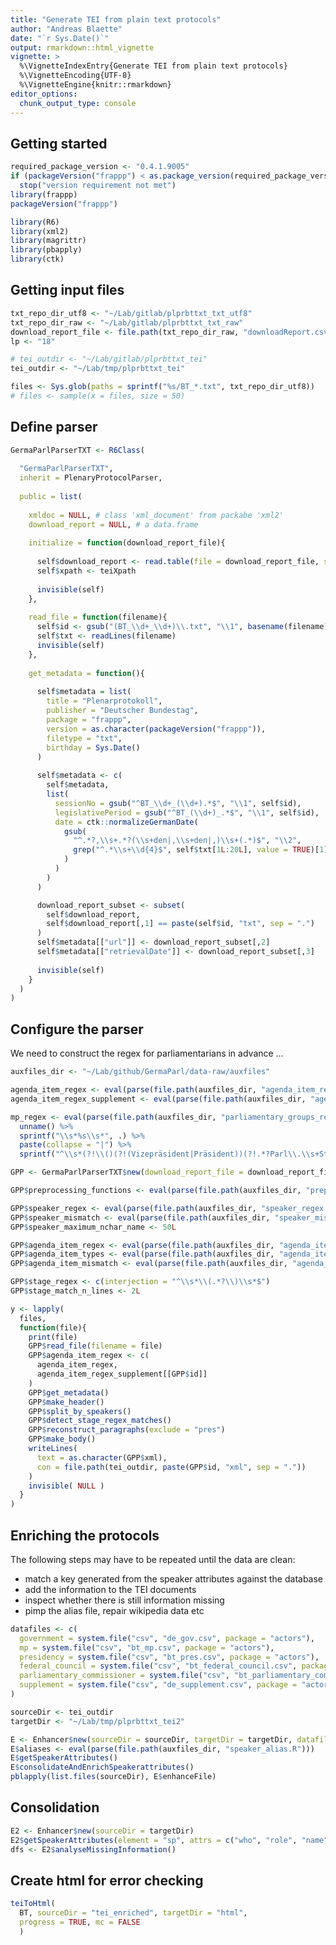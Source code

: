 ```yaml
---
title: "Generate TEI from plain text protocols"
author: "Andreas Blaette"
date: "`r Sys.Date()`"
output: rmarkdown::html_vignette
vignette: >
  %\VignetteIndexEntry{Generate TEI from plain text protocols}
  %\VignetteEncoding{UTF-8}
  %\VignetteEngine{knitr::rmarkdown}
editor_options: 
  chunk_output_type: console
---
```


## Getting started

```r
required_package_version <- "0.4.1.9005"
if (packageVersion("frappp") < as.package_version(required_package_version))
  stop("version requirement not met")
library(frappp)
packageVersion("frappp")
```

```r
library(R6)
library(xml2)
library(magrittr)
library(pbapply)
library(ctk)
```


## Getting input files

```r
txt_repo_dir_utf8 <- "~/Lab/gitlab/plprbttxt_txt_utf8"
txt_repo_dir_raw <- "~/Lab/gitlab/plprbttxt_txt_raw"
download_report_file <- file.path(txt_repo_dir_raw, "downloadReport.csv")
lp <- "18"

# tei_outdir <- "~/Lab/gitlab/plprbttxt_tei"
tei_outdir <- "~/Lab/tmp/plprbttxt_tei"

files <- Sys.glob(paths = sprintf("%s/BT_*.txt", txt_repo_dir_utf8))
# files <- sample(x = files, size = 50)
```


## Define parser

```r
GermaParlParserTXT <- R6Class(
  
  "GermaParlParserTXT",
  inherit = PlenaryProtocolParser,
  
  public = list(
    
    xmldoc = NULL, # class 'xml_document' from packabe 'xml2'
    download_report = NULL, # a data.frame
    
    initialize = function(download_report_file){
      
      self$download_report <- read.table(file = download_report_file, stringsAsFactors = FALSE)
      self$xpath <- teiXpath
      
      invisible(self)
    },
    
    read_file = function(filename){
      self$id <- gsub("(BT_\\d+_\\d+)\\.txt", "\\1", basename(filename))
      self$txt <- readLines(filename)
      invisible(self)
    },
    
    get_metadata = function(){
      
      self$metadata = list(
        title = "Plenarprotokoll",
        publisher = "Deutscher Bundestag",
        package = "frappp",
        version = as.character(packageVersion("frappp")),
        filetype = "txt",
        birthday = Sys.Date()
      )
      
      self$metadata <- c(
        self$metadata,
        list(
          sessionNo = gsub("^BT_\\d+_(\\d+).*$", "\\1", self$id),
          legislativePeriod = gsub("^BT_(\\d+)_.*$", "\\1", self$id),
          date = ctk::normalizeGermanDate(
            gsub(
              "^.*?,\\s+.*?(\\s+den|,\\s+den|,)\\s+(.*)$", "\\2",
              grep("^.*\\s+\\d{4}$", self$txt[1L:20L], value = TRUE)[1]
            )
          )
        )
      )

      download_report_subset <- subset(
        self$download_report,
        self$download_report[,1] == paste(self$id, "txt", sep = ".")
      )
      self$metadata[["url"]] <- download_report_subset[,2]
      self$metadata[["retrievalDate"]] <- download_report_subset[,3]
      
      invisible(self)
    }
  )
)
```





## Configure the parser

We need to construct the regex for parliamentarians in advance ... 

```r
auxfiles_dir <- "~/Lab/github/GermaParl/data-raw/auxfiles"
```

```r
agenda_item_regex <- eval(parse(file.path(auxfiles_dir, "agenda_item_regex.R")))
agenda_item_regex_supplement <- eval(parse(file.path(auxfiles_dir, "agenda_item_regex_supplement.R")))
```


```r
mp_regex <- eval(parse(file.path(auxfiles_dir, "parliamentary_groups_regex.R"))) %>%
  unname() %>%
  sprintf("\\s*%s\\s*", .) %>%
  paste(collapse = "|") %>%
  sprintf("^\\s*(?!\\()(?!(Vizepräsident|Präsident))(?!.*?Parl\\.\\s+Staatssekretär)(.+?)\\s*\\((%s)\\)(|\\s*\\(von\\s.*?mit Beifall be\\s?grüßt\\))\\s*:\\s*(.*?)$", .)
```


```r
GPP <- GermaParlParserTXT$new(download_report_file = download_report_file)
```


```r
GPP$preprocessing_functions <- eval(parse(file.path(auxfiles_dir, "preprocessing_functions.R")))

GPP$speaker_regex <- eval(parse(file.path(auxfiles_dir, "speaker_regex.R")))
GPP$speaker_mismatch <- eval(parse(file.path(auxfiles_dir, "speaker_mismatch.R")))
GPP$speaker_maximum_nchar_name <- 50L

GPP$agenda_item_regex <- eval(parse(file.path(auxfiles_dir, "agenda_item_regex.R")))
GPP$agenda_item_types <- eval(parse(file.path(auxfiles_dir, "agenda_item_types.R")))
GPP$agenda_item_mismatch <- eval(parse(file.path(auxfiles_dir, "agenda_item_mismatch.R")))

GPP$stage_regex <- c(interjection = "^\\s*\\(.*?\\)\\s*$")
GPP$stage_match_n_lines <- 2L
```





```r
y <- lapply(
  files,
  function(file){
    print(file)
    GPP$read_file(filename = file)
    GPP$agenda_item_regex <- c(
      agenda_item_regex,
      agenda_item_regex_supplement[[GPP$id]]
    )
    GPP$get_metadata()
    GPP$make_header()
    GPP$split_by_speakers()
    GPP$detect_stage_regex_matches()
    GPP$reconstruct_paragraphs(exclude = "pres")
    GPP$make_body()
    writeLines(
      text = as.character(GPP$xml),
      con = file.path(tei_outdir, paste(GPP$id, "xml", sep = "."))
    )
    invisible( NULL )
  }
)
```



## Enriching the protocols

The following steps may have to be repeated until the data are clean:

- match a key generated from the speaker attributes against the database
- add the information to the TEI documents
- inspect whether there is still information missing
- pimp the alias file, repair wikipedia data etc


```r
datafiles <- c(
  government = system.file("csv", "de_gov.csv", package = "actors"),
  mp = system.file("csv", "bt_mp.csv", package = "actors"),
  presidency = system.file("csv", "bt_pres.csv", package = "actors"),
  federal_council = system.file("csv", "bt_federal_council.csv", package = "actors"),
  parliamentary_commissioner = system.file("csv", "bt_parliamentary_commissioner.csv", package = "actors"),
  supplement = system.file("csv", "de_supplement.csv", package = "actors")
)
```

```r
sourceDir <- tei_outdir
targetDir <- "~/Lab/tmp/plprbttxt_tei2"

E <- Enhancer$new(sourceDir = sourceDir, targetDir = targetDir, datafiles = datafiles)
E$aliases <- eval(parse(file.path(auxfiles_dir, "speaker_alias.R")))
E$getSpeakerAttributes()
E$consolidateAndEnrichSpeakerattributes()
pblapply(list.files(sourceDir), E$enhanceFile)
```


## Consolidation

```r
E2 <- Enhancer$new(sourceDir = targetDir)
E2$getSpeakerAttributes(element = "sp", attrs = c("who", "role", "name", "parliamentary_group", "party"))
dfs <- E2$analyseMissingInformation()
```


## Create html for error checking

```r
teiToHtml(
  BT, sourceDir = "tei_enriched", targetDir = "html",
  progress = TRUE, mc = FALSE
  )
```


